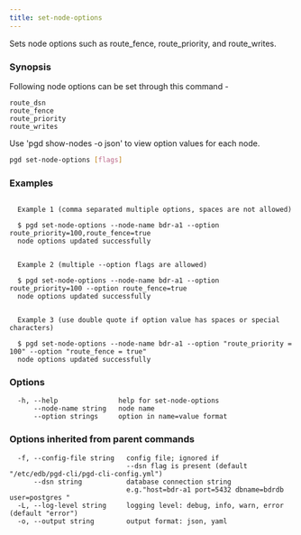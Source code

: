 ```yaml
---
title: set-node-options
---
```


Sets node options such as route_fence, route_priority, and route_writes.

### Synopsis

Following node options can be set through this command -

    route_dsn
    route_fence
    route_priority
    route_writes

Use 'pgd show-nodes -o json' to view option values for each node.


```sh
pgd set-node-options [flags]
```

### Examples

```text

  Example 1 (comma separated multiple options, spaces are not allowed)

  $ pgd set-node-options --node-name bdr-a1 --option route_priority=100,route_fence=true
  node options updated successfully


  Example 2 (multiple --option flags are allowed)

  $ pgd set-node-options --node-name bdr-a1 --option route_priority=100 --option route_fence=true
  node options updated successfully


  Example 3 (use double quote if option value has spaces or special characters)

  $ pgd set-node-options --node-name bdr-a1 --option "route_priority = 100" --option "route_fence = true"
  node options updated successfully

```

### Options

```text
  -h, --help               help for set-node-options
      --node-name string   node name
      --option strings     option in name=value format
```

### Options inherited from parent commands

```text
  -f, --config-file string   config file; ignored if 
                             --dsn flag is present (default "/etc/edb/pgd-cli/pgd-cli-config.yml")
      --dsn string           database connection string
                             e.g."host=bdr-a1 port=5432 dbname=bdrdb user=postgres "
  -L, --log-level string     logging level: debug, info, warn, error (default "error")
  -o, --output string        output format: json, yaml
```
